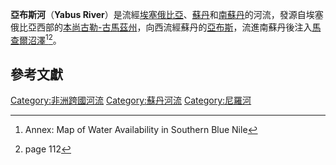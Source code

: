 '''亞布斯河'''（'''Yabus River'''）是流經[[埃塞俄比亞|埃塞俄比亞]]、[[蘇丹|蘇丹]]和[[南蘇丹|南蘇丹]]的河流，發源自埃塞俄比亞西部的[[本尚古勒-古馬茲州|本尚古勒-古馬茲州]]，向西流經蘇丹的[[亞布斯|亞布斯]]，流進南蘇丹後注入[[馬查爾沼澤|馬查爾沼澤]]<ref>{{cite web|title=Voluntary Repatriation of Sudanese Refugees from Gambella, Ethiopia to Blue Nile State, Sudan: Mission Report|date=October 2005|publisher=UNMCR|url=http://www.unhcr.org/43aa76614.pdf|accessdate=2011-07-22|archive-date=2020-07-03|archive-url=https://web.archive.org/web/20200703120920/https://www.unhcr.org/43aa76614.pdf|dead-url=no}} Annex: Map of Water Availability in Southern Blue Nile</ref><ref>{{cite book|last=Sutcliffe|first=J.V.|last2=Parls|first2=Y.P.|title=The Hydrology of the Nile|year=1999|chapter=The Sobat Basin and the Machar Marshes|url=http://iahs.info/bluebooks/SP005/BB_005_0103.pdf|accessdate=2011-07-22|deadurl=yes|archiveurl=https://web.archive.org/web/20110705132235/http://iahs.info/bluebooks/SP005/BB_005_0103.pdf|archivedate=2011-07-05}} page 112</ref>。

==參考文獻==
{{Reflist}}

{{coord|9|52|N|33|35|E|display=title}}
{{Ethiopia-stub}}
{{Sudan-stub}}
{{SouthSudan-stub}}
{{衣索比亞河流}}
{{南蘇丹河流}}
{{DEFAULTSORT:Yabus}}
[[Category:非洲跨國河流|Category:非洲跨國河流]]
[[Category:蘇丹河流|Category:蘇丹河流]]
[[Category:尼羅河|Category:尼羅河]]